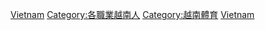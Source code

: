 {{Catnav|頁面分類|社会|文化|体育|运动员|各国运动员}}
{{Catnav|頁面分類|社会|文化|体育|各國體育|越南體育}}
{{Catnav|頁面分類|地理|国家|亚洲国家|越南|越南人|各職業越南人}}
{{Catnav|頁面分類|人物|各職業人物|运动员|各国运动员}}
{{Catnav|頁面分類|人物|職業|按职业分类的各国人物|各職業越南人}}
{{Catnav|頁面分類|人物|各國人物|越南人|各職業越南人}}
{{Commonscat|Sportspeople from Vietnam}}

[[Category:各国运动员|Vietnam]]
[[Category:各職業越南人|Category:各職業越南人]]
[[Category:越南體育|Category:越南體育]]
[[Category:亚洲运动员|Vietnam]]